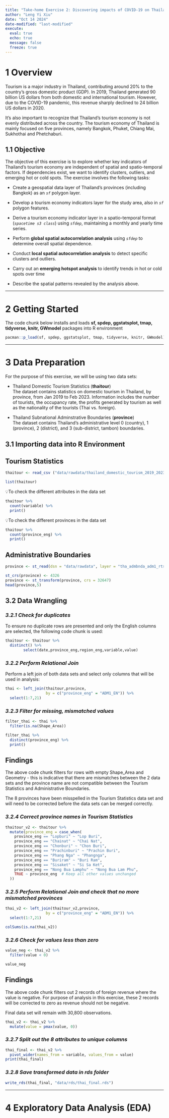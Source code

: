 ```yaml
---
title: "Take-home Exercise 2: Discovering impacts of COVID-19 on Thailand tourism economy at the province level using spatial and spatio-temporal statistics"
author: "Leng Yi Xiu"
date: "Oct 14 2024"
date-modified: "last-modified"
execute: 
  eval: true
  echo: true
  message: false
  freeze: true
---
```


# 1 Overview

Tourism is a major industry in Thailand, contributing around 20% to the country's gross domestic product (GDP). In 2019, Thailand generated 90 billion US dollars from both domestic and international tourism. However, due to the COVID-19 pandemic, this revenue sharply declined to 24 billion US dollars in 2020.

It's also important to recognize that Thailand's tourism economy is not evenly distributed across the country. The tourism economy of Thailand is mainly focused on five provinces, namely Bangkok, Phuket, Chiang Mai, Sukhothai and Phetchaburi.

## 1.1 Objective

The objective of this exercise is to explore whether key indicators of Thailand's tourism economy are independent of spatial and spatio-temporal factors. If dependencies exist, we want to identify clusters, outliers, and emerging hot or cold spots. The exercise involves the following tasks:

-   Create a geospatial data layer of Thailand's provinces (including Bangkok) as an *`sf`* polygon layer.

-   Develop a tourism economy indicators layer for the study area, also in *`sf`* polygon features.

-   Derive a tourism economy indicator layer in a spatio-temporal format (*`spacetime s3 class`*) using *`sfdep`*, maintaining a monthly and yearly time series.

-   Perform **global spatial autocorrelation analysis** using *`sfdep`* to determine overall spatial dependence.

-   Conduct **local spatial autocorrelation analysis** to detect specific clusters and outliers.

-   Carry out an **emerging hotspot analysis** to identify trends in hot or cold spots over time

-   Describe the spatial patterns revealed by the analysis above.

------------------------------------------------------------------------

# 2 Getting Started

The code chunk below installs and loads **sf, spdep, ggstatsplot, tmap, tidyverse, knitr, GWmodel** packages into R environment

```r
pacman::p_load(sf, spdep, ggstatsplot, tmap, tidyverse, knitr, GWmodel)
```

------------------------------------------------------------------------

# 3 Data Preparation

For the purpose of this exercise, we will be using two data sets:

-   Thailand Domestic Tourism Statistics (**thaitour**)\
    The dataset contains statistics on domestic tourism in Thailand, by province, from Jan 2019 to Feb 2023. Information includes the number of tourists, the occupancy rate, the profits generated by tourism as well as the nationality of the tourists (Thai vs. foreign).

-   Thailand Subnational Adminstrative Boundaries (**province**)\
    The dataset contains Thailand's administrative level 0 (country), 1 (province), 2 (district), and 3 (sub-district, tambon) boundaries.

## 3.1 Importing data into R Environment

::: panel-tabset
## Tourism Statistics

```r
thaitour <- read_csv ("data/rawdata/thailand_domestic_tourism_2019_2023_ver2.csv")
```

```r
list(thaitour)
```

💡To check the different attributes in the data set

```r
thaitour %>%
  count(variable) %>%
  print()
```

💡To check the different provinces in the data set

```r
thaitour %>%
  count(province_eng) %>%
  print()
```

## Administrative Boundaries

```r
province <- st_read(dsn = "data/rawdata", layer = "tha_admbnda_adm1_rtsd_20220121")
```

```r
st_crs(province) <- 4326 
province <- st_transform(province, crs = 32647)
head(province,5)
```
:::

## 3.2 Data Wrangling

### *3.2.1 Check for duplicates*

To ensure no duplicate rows are presented and only the English columns are selected, the following code chunk is used:

```r
thaitour <- thaitour %>% 
  distinct() %>% 
        select(date,province_eng,region_eng,variable,value)
```

### *3.2.2 Perform Relational Join*

Perform a left join of both data sets and select only columns that will be used in analysis:

```r
thai <- left_join(thaitour,province,
                  by = c("province_eng" = "ADM1_EN")) %>%
  select(1:7,21)
```

### *3.2.3 Filter for missing, mismatched values*

```r
filter_thai <- thai %>%
  filter(is.na(Shape_Area))

filter_thai %>%
  distinct(province_eng) %>%
  print()
```

::: callout-important
## Findings

The above code chunk filters for rows with empty Shape_Area and Geometry - this is indicative that there are mismatches between the 2 data sets and the province name are not compatible between the Tourism Statistics and Administrative Boundaries.

The 8 provinces have been misspelled in the Tourism Statistics data set and will need to be corrected before the data sets can be merged correctly.
:::

### *3.2.4 Correct province names in Tourism Statistics*

```r
thaitour_v2 <- thaitour %>%
  mutate(province_eng = case_when(
    province_eng == "Lopburi" ~ "Lop Buri",
    province_eng == "Chainat" ~ "Chai Nat",
    province_eng == "Chonburi" ~ "Chon Buri",
    province_eng == "Prachinburi" ~ "Prachin Buri",
    province_eng == "Phang Nga" ~ "Phangnga",
    province_eng == "Buriram" ~ "Buri Ram",
    province_eng == "Sisaket" ~ "Si Sa Ket",
    province_eng == "Nong Bua Lamphu" ~ "Nong Bua Lam Phu",
    TRUE ~ province_eng  # Keep all other values unchanged
  ))
```

### *3.2.5 Perform Relational Join and check that no more mismatched provinces*

```r
thai_v2 <- left_join(thaitour_v2,province,
                  by = c("province_eng" = "ADM1_EN")) %>%
  select(1:7,21)
```

```r
colSums(is.na(thai_v2))
```

### *3.2.6 Check for values less than zero*

```r
value_neg <- thai_v2 %>%
  filter(value < 0)

value_neg
```

::: callout-important
## Findings

The above code chunk filters out 2 records of foreign revenue where the value is negative. For purpose of analysis in this exercise, these 2 records will be corrected to zero as revenue should not be negative.

Final data set will remain with 30,800 observations.
:::

```r
thai_v2 <- thai_v2 %>%
  mutate(value = pmax(value, 0))
```

### *3.2.7 Split out the 8 attributes to unique columns*

```r
thai_final <- thai_v2 %>%
  pivot_wider(names_from = variable, values_from = value)
print(thai_final)
```

### *3.2.8 Save transformed data in rds folder*

```r
write_rds(thai_final, "data/rds/thai_final.rds")
```

------------------------------------------------------------------------

# 4 Exploratory Data Analysis (EDA)
